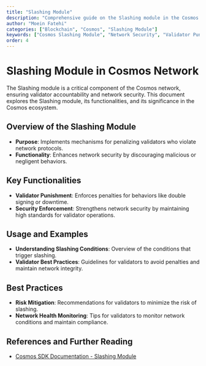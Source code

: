 ```yaml
---
title: "Slashing Module"
description: "Comprehensive guide on the Slashing module in the Cosmos network, detailing its role in enforcing network security and validator accountability."
author: "Moein Fatehi"
categories: ["Blockchain", "Cosmos", "Slashing Module"]
keywords: ["Cosmos Slashing Module", "Network Security", "Validator Punishment", "Cosmos Network"]
order: 4
---
```


# Slashing Module in Cosmos Network

The Slashing module is a critical component of the Cosmos network, ensuring validator accountability and network security. This document explores the Slashing module, its functionalities, and its significance in the Cosmos ecosystem.

## Overview of the Slashing Module
- **Purpose**: Implements mechanisms for penalizing validators who violate network protocols.
- **Functionality**: Enhances network security by discouraging malicious or negligent behaviors.

## Key Functionalities
- **Validator Punishment**: Enforces penalties for behaviors like double signing or downtime.
- **Security Enforcement**: Strengthens network security by maintaining high standards for validator operations.

## Usage and Examples
- **Understanding Slashing Conditions**: Overview of the conditions that trigger slashing.
- **Validator Best Practices**: Guidelines for validators to avoid penalties and maintain network integrity.

## Best Practices
- **Risk Mitigation**: Recommendations for validators to minimize the risk of slashing.
- **Network Health Monitoring**: Tips for validators to monitor network conditions and maintain compliance.

## References and Further Reading
- [Cosmos SDK Documentation - Slashing Module](https://docs.cosmos.network/master/modules/slashing/)
